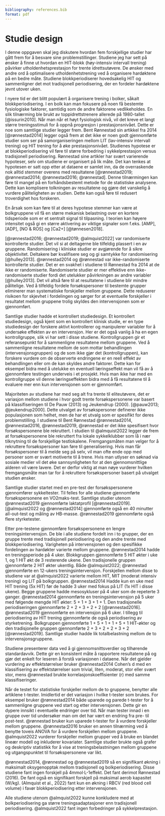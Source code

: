```yaml
---
bibliography: references.bib
format: pdf
---
```


# Studie design

I denne oppgaven skal jeg diskutere hvordan fem forskjellige studier har gått frem for å besvare sine problemstillinger. Studiene jeg har sett på ønsker å finne ut hvordan en HIT-blokk (høy-intensiv intervall trening) påvirker utholdenhetsprestasjon for trente idrettsutøvere. De ønsker med andre ord å optimalisere utholdenhetstrening ved å organisere hardøktene på en bedre måte. Studiene blokkperiodiserer hovedsakelig HIT og sammenligner det mot tradisjonell periodisering, der en fordeler hardøktene jevnt utover uken.

I nyere tid er det blitt populært å organisere trening i bolker, såkalt blokkperiodisering. I en bolk kan man fokusere på noen få bestemte fysiologiske faktorer, samtidig som de andre faktorene vedlikeholdes. En slik tilnærming ble brukt av toppidrettstrenere allerede på 1980-tallet [@issurin2010]. Når man når et høyt fysiologisk nivå, vil det kreve et langt større treningsstimuli for å oppnå progresjon i prestasjonsnivået. Dette er noe som samtlige studier legger frem. Bent Rønnestad sin artikkel fra 2014 [@rønnestad2014] legger også frem at det ikke er noen godt gjennomførte studier som ser på samorganiseringen mellom LIT (lav-intensiv intervall trening) og HIT trening for å øke prestasjonsnivået. Studienes hypotese er at blokkperiodisering vil føre til større forbedring i sykkelprestasjon versus tradisjonell periodisering. Rønnestad sine artikler har svært varierende hypoteser, selv om studiene er organisert på lik måte. Det kan tenkes at hypotesen er satt opp etter at dataene er samlet inn, da de overraskende nok alltid stemmer overens med resultatene [@rønnestad2019; @rønnestad2014; @rønnestad2016; @rønnestad]. Denne tilnærmingen kan føre til mangel på en forhåndsbestemt metode for de statistiske analysene. Dette kan komplisere tolkningen av resultatene og gjøre det vanskelig å vurdere påliteligheten av studien. Dette kan også føre til redusert troverdighet hos forskeren.

En årsak som kan føre til at deres hypotese stemmer kan være at bolkgruppene vil få en større mekanisk belastning over en kortere tidsperiode som er et sentralt signal til tilpasning. I teorien kan høyere intensitet også gi en større aktivering av viktige signaler som f.eks. \[AMP\], \[ADP\], \[NO & ROS\] og \[Ca2+\] [@tønnesen2018].

[@rønnestad2016; @rønnestad2019; @almquist2022] var randomiserte kontrollerte studier. Det vil si at deltagerne ble tilfeldig plassert i en av gruppene. Randomisering i kliniske studier er avgjørende for å sikre objektivitet. Deltakere bør kvalifisere seg og gi samtykke for randomisering [@hulley2013]. @rønnestad2014 og @rønnestad var ikke-randomiserte kontrollerte studier. Det er en svakhet i studiene til Rønnestad fra 2014 at de ikke er randomiserte. Randomiserte studier er mer effektive enn ikke-randomiserte studier fordi det utelukker påvirkningen av andre variabler [@hulley2013]. Det vil altså føre til at resultatene i studiene blir mindre pålitelige. Ved å tilfeldig fordele forsøkspersoner til bestemte grupper eliminerer man systematiske forskjeller mellom gruppene. Dette reduserer risikoen for skjevhet i fordelingen og sørger for at eventuelle forskjeller i resultatet mellom gruppene trolig skyldes den intervensjonen som er gjennomført.

Samtlige studier hadde et kontrollert studiedesign. Et kontrollert studiedesign, også kjent som en kontrollert klinisk studie, er en type studiedesign der forskere aktivt kontrollerer og manipulerer variabler for å undersøke effekten av en intervensjon. Her er det også vanlig å ha en egen kontrollgruppe, slik vi har sett i disse studiene. Kontrollgruppen gir et referansepunkt for å sammenligne resultatene mellom gruppene. Ved å sammenligne resultatene mellom de som mottar behandlingen (intervensjonsgruppen) og de som ikke gjør det (kontrollgruppen), kan forskere vurdere om de observerte endringene er en reell effekt av behandlingen eller om de kan skyldes andre faktorer. Dette kan for eksempel bidra med å utelukke en eventuell læringseffekt man vil få av å gjennomføre testingen underveis i et prosjekt. Hvis man ikke har med en kontrollgruppe vil denne læringseffekten bidra med å få resultatene til å evaluere mer enn kun intervensjonen som er gjennomført.

Majoriteten av studiene har med seg alt fra trente til eliteutøvere, det er variasjon mellom studiene i hvor godt trente forsøkspersonene var basert på klassifiseringen til De Pauw (2013) og Jeukendrup (2000). [@pauw2013; @jeukendrup2000]. Dette utvalget av forsøkspersoner definerer ikke populasjonen som helhet, men de har et utvalg som er spesifikt for deres problemstilling. I studiene til Bent Rønnestad @rønnestad2014, @rønnestad2016, @rønnestad2019, @rønnestad er det ikke spesifisert hvor forsøkspersonene ble rekruttert. I studien til @almquist2022 legger de frem at forsøkspersonene ble rekruttert fra lokale sykkelklubber som lå i nær tilknytning til de forskjellige testlokalene. Fremgangsmåten man velger for å rekruttere forsøkspersoner kan føre til generalisering. Hvis man får forsøkspersoner til å melde seg på selv, vil man ofte ende opp med personer som er svært motiverte til å trene. Hvis man utlyser en søknad via sosiale medier vil det øke sannsynligheten for at den gjennomsnittlige alderen vil være lavere. Det er derfor viktig at man nøye vurderer hvilken fremgangsmåte man tar for å rekruttere forsøkspersoner basert på utvalget studien ønsker.

Samtlige studier startet med en pre-test der forsøkspersonene gjennomfører sykkeltester. Til felles for alle studiene gjennomførte forsøkspersonene en VO2maks-test. Samtlige studier utenom @rønnestad2019 gjennomførte laktatprofil [@rønnestad2019]. [@almquist2022 og @rønnestad2014] gjennomførte også en 40 minutter all-out-test og måling av HB-masse. @rønnestad2019 gjennomførte også flere styrketester.

Etter pre-testene gjennomføre forsøkspersonene en lengre treningsintervensjon. De ble i alle studiene fordelt inn i to grupper, der en gruppe trente med tradisjonell periodisering og den andre trente med blokkperiodisering. Varigheten på intervensjonen og den spesifikke fordelingen av hardøkter varierte mellom gruppene. @rønnestad2014 hadde en treningsperiode på 4 uker. Blokkgruppen gjennomførte 5 HIT økter i uke 1, og 1 HIT økt de 3 resterende ukene. Den tradisjonelle gruppen gjennomførte 2 HIT økter ukentlig. Både @almquist2022; @rønnestad gjennomførte en 12-ukers treningsintervensjon. Forskjellen mellom disse to studiene var at @almquist2022 varierte mellom HIT, MIT (moderat intensiv trening) og LIT på bolkgruppen. @rønnestad2014 Hadde kun en uke med HIT trening (5x HIT) før de hadde 3 uker med fokus på LIT (1x HIT i disse ukene). Begge gruppene hadde mesosykluser på 4 uker som de repeterte 3 ganger. @rønnestad2014 gjennomførte en treningsintervensjon på 5 uker med følgende mengde HIT økter: 5 + 1 + 3 + 1 + 1. Den tradisjonelle periodiseringen gjennomførte 2 + 2 + 3 + 2 + 2 [@rønnestad2016]. @rønnestad2019 gjennomførte en intervensjon på 6 uker. I tillegg til periodisering av HIT trening gjennomførte de også periodisering av styrketrening. Bolkgruppen gjennomførte 1 + 5 + 1 + 1 + 5 + 1 HIT-økter og den tradisjonelle gruppen gjennomførte 2 + 3 + 2 + 2 + 3 + 2 [@rønnestad2019]. Samtlige studier hadde lik totalbelastning mellom de to intervensjonsgruppene.

Studiene presenterer data ved å gi gjennomsnittsverdier og tilhørende standardavvik. Dette gir en konsistent måte å rapportere resultatene på og gjør det enkelt for leseren å forstå variasjonen i dataene. Når det gjelder vurdering av effektstørrelser bruker @rønnestad2014 Cohen's d med en klassifisering av effektstørrelser som trivial, liten, moderat, stor eller svært stor, mens @rønnestad brukte korrelasjonskoeffisienter (r) med samme klassifiseringer.

Når de testet for statistiske forskjeller mellom de to gruppene, benytter alle artiklene t-tester. Imidlertid er det variasjon i hvilke t-tester som brukes. For eksempel bruker @rønnestad2014 både uparede og parede t-tester for å sammenligne gruppene ved start og etter intervensjonen. Dette gir en dypere innsikt i eventuelle endringer over tid. Når man tester innad i en gruppe over tid undersøker man om det har vært en endring fra pre- til post-test. @rønnestad bruker kun uparede t-tester for å vurdere forskjeller mellom gruppene. @rønnestad2016 bruker en annen tilnærming ved å benytte toveis ANOVA for å vurdere forskjellen mellom gruppene. @almquist2022 vurderer forskjeller mellom grupper ved å bruke en blandet lineær modell og inkluderer kovariater. Samtlige studier brukte også grafer og deskriptiv statistikk for å vise at treningsbelastningen mellom gruppene og utgangspunktet til forsøkspersonene var likt.

@rønnestad2014, @rønnestad og @rønnestad2019 så en signifikant økning i maksimalt oksygenopptak mellom tradisjonell og bolkperiodisering. Disse studiene fant ingen forskjell på 4mmol·L-1effekt. Det fant derimot Rønnestad (2016). De fant også en signifikant forskjell på maksimal aerob kapasitet (W/kg). (Almquist et al., 2022) fant kun en økning i RBCV (red blood cell volume) i favør blokkperiodisering etter intervensjonen.

Alle studiene utenom @almquist2022 kunne konkludere med at bolkperiodisering ga større treningsadaptasjoner enn tradisjonell periodisering. @almquist2022 fant ingen forbedringer på sykkelprestasjon.
